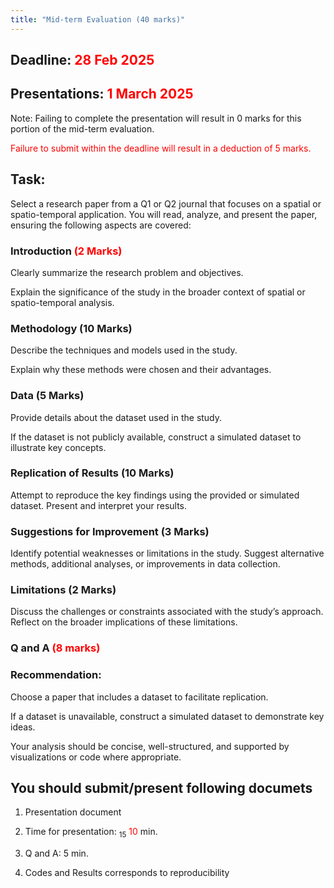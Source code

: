 ```yaml
---
title: "Mid-term Evaluation (40 marks)"
---
```


## Deadline: [28 Feb 2025]{style="color:red"}

## Presentations: [1 March 2025]{style="color:red"}

Note: Failing to complete the presentation will result in 0 marks for this portion of the mid-term evaluation.

[Failure to submit within the deadline will result in a deduction of 5 marks.]{style="color:red"}

## Task:

Select a research paper from a Q1 or Q2 journal that focuses on a spatial or spatio-temporal application. You will read, analyze, and present the paper, ensuring the following aspects are covered:

### Introduction [(2 Marks)]{style="color:red"}

Clearly summarize the research problem and objectives.

Explain the significance of the study in the broader context of spatial or spatio-temporal analysis.

### Methodology (10 Marks)

Describe the techniques and models used in the study.

Explain why these methods were chosen and their advantages.

### Data (5 Marks)

Provide details about the dataset used in the study.

If the dataset is not publicly available, construct a simulated dataset to illustrate key concepts.

### Replication of Results (10 Marks)

Attempt to reproduce the key findings using the provided or simulated dataset. Present and interpret your results.

### Suggestions for Improvement (3 Marks)

Identify potential weaknesses or limitations in the study. Suggest alternative methods, additional analyses, or improvements in data collection.

### Limitations (2 Marks)

Discuss the challenges or constraints associated with the study’s approach. Reflect on the broader implications of these limitations.

### Q and A [(8 marks)]{style="color:red"}

### Recommendation:

Choose a paper that includes a dataset to facilitate replication.

If a dataset is unavailable, construct a simulated dataset to demonstrate key ideas.

Your analysis should be concise, well-structured, and supported by visualizations or code where appropriate.

## You should submit/present following documets

1.  Presentation document

2.  Time for presentation: ~15~ [10]{style="color:red"} min.

3.  Q and A: 5 min.

4.  Codes and Results corresponds to reproducibility
